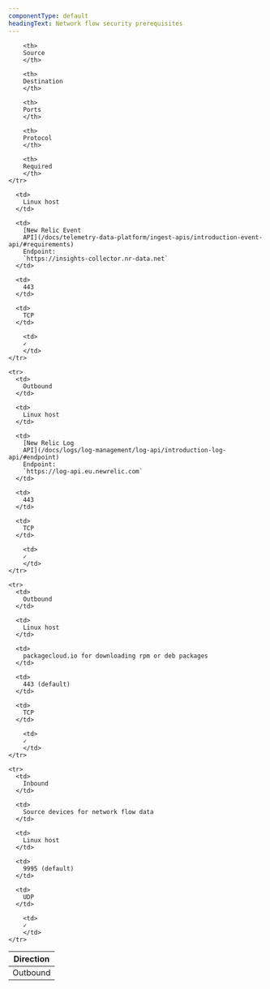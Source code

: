 ```yaml
---
componentType: default
headingText: Network flow security prerequisites
---
```



<table>
  <thead>
    <tr>
        <th style={{ width: '100px' }}>
        Direction
        </th>

        <th>
        Source
        </th>

        <th>
        Destination
        </th>

        <th>
        Ports
        </th>

        <th>
        Protocol
        </th>

        <th>
        Required
        </th>
    </tr>
  </thead>

  <tbody>
    <tr>
      <td>
        Outbound
      </td>

      <td>
        Linux host
      </td>

      <td>
        [New Relic Event
        API](/docs/telemetry-data-platform/ingest-apis/introduction-event-api/#requirements)
        Endpoint:
        `https://insights-collector.nr-data.net`
      </td>

      <td>
        443
      </td>

      <td>
        TCP
      </td>

        <td>
        ✓
        </td>
    </tr>

    <tr>
      <td>
        Outbound
      </td>

      <td>
        Linux host
      </td>

      <td>
        [New Relic Log
        API](/docs/logs/log-management/log-api/introduction-log-api/#endpoint)
        Endpoint:
        `https://log-api.eu.newrelic.com`
      </td>

      <td>
        443
      </td>

      <td>
        TCP
      </td>

        <td>
        ✓
        </td>
    </tr>

    <tr>
      <td>
        Outbound
      </td>

      <td>
        Linux host
      </td>

      <td>
        packagecloud.io for downloading rpm or deb packages
      </td>

      <td>
        443 (default)
      </td>

      <td>
        TCP
      </td>

        <td>
        ✓
        </td>
    </tr>
   
    <tr>
      <td>
        Inbound
      </td>

      <td>
        Source devices for network flow data
      </td>

      <td>
        Linux host
      </td>

      <td>
        9995 (default)
      </td>

      <td>
        UDP
      </td>

        <td>
        ✓
        </td>
    </tr>
  </tbody>
</table>
